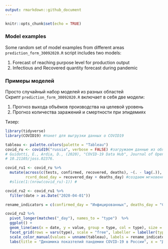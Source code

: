 ```yaml
---
output: rmarkdown::github_document
---
```


```r
knitr::opts_chunk$set(echo = TRUE)
```

### Model examples
Some random set of model examples from different areas   
`prediction_form_30092020.R` script includes two models:

1. Forecast of reaching purpose level for production output 
2. Infectious and Recovered quantity forecast during pandemic

### Примеры моделей
Просто случайный набор моделей из разных областей   
Скрипт `prediction_form_30092020.R` включает в себя две модели:

1. Прогноз выхода объёмов производства на целевой уровень 
2. Прогноз количества заражений и смертности при эпидемиях 


Тизер:  
```r

library(tidyverse)
library(COVID19) #пакет для выгрузки данных о COVID19

tableau <- palette.colors(palette = "Tableau")
covid_ru <- covid19("russia", verbose = FALSE) #загружаем данные из облака
# Guidotti, E., Ardia, D., (2020), "COVID-19 Data Hub", Journal of Open Source Software 5(51):2376, doi:
# 10.21105/joss.02376.

covid_ru1 <- covid_ru %>% 
  mutate(across(c(tests, confirmed, recovered, deaths), ~(. - lag(.)), .names = "{col}_day"),
         rcvrd_dead_day = recovered_day + deaths_day) #создаем мгновенные значения (на момент времени) из накопительных 
  #slice(1:(nrow(covid_ru)-1)) #

covid_ru2 <- covid_ru1 %>% 
  filter(date > as.Date("2020-04-01")) 

rename_indicators = c(confirmed_day = "Инфицированных", deaths_day = "Смертей", recovered_day = "Выздоровлений", tests_day = "Тестирований", rcvrd_dead_day = "Выздоровлений\nсмертей")

covid_ru2 %>% 
  pivot_longer(matches("_day"), names_to = "type")  %>% 
  ggplot() +
  geom_line(aes(x = date, y = value, group = type, col = type), size = 2) +
  facet_grid(rows = vars(type), scale = "free", labeller = labeller(type = rename_indicators)) +
  scale_color_manual(values = unname(tableau), labels = rename_indicators) + 
  labs(title = "Динамика показтелий пандемии COVID-19 в России", x = "День", y = "Число наблюдений", col = "")
  
```


